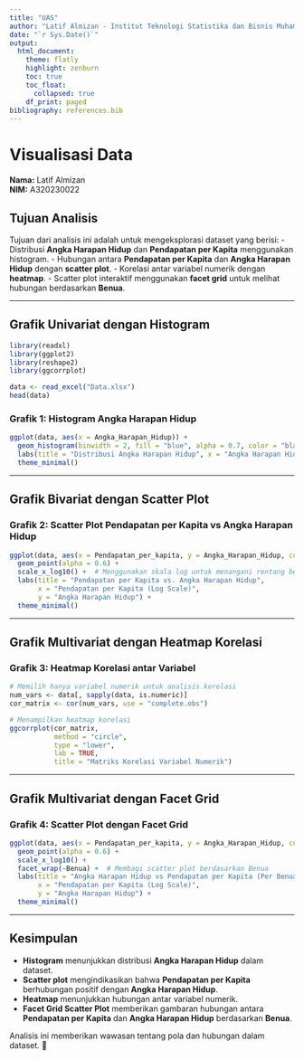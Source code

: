 ```yaml
---
title: "UAS"
author: "Latif Almizan - Institut Teknologi Statistika dan Bisnis Muhammadiyah"
date: "`r Sys.Date()`"
output: 
  html_document:
    theme: flatly
    highlight: zenburn
    toc: true
    toc_float:
      collapsed: true
    df_print: paged
bibliography: references.bib
---
```


# **Visualisasi Data**

**Nama:** Latif Almizan  
**NIM:** A320230022  

## **Tujuan Analisis**
Tujuan dari analisis ini adalah untuk mengeksplorasi dataset yang berisi:
- Distribusi **Angka Harapan Hidup** dan **Pendapatan per Kapita** menggunakan histogram.
- Hubungan antara **Pendapatan per Kapita** dan **Angka Harapan Hidup** dengan **scatter plot**.
- Korelasi antar variabel numerik dengan **heatmap**.
- Scatter plot interaktif menggunakan **facet grid** untuk melihat hubungan berdasarkan **Benua**.

---

## **Grafik Univariat dengan Histogram**
```r
library(readxl)
library(ggplot2)
library(reshape2)
library(ggcorrplot)
```

```r
data <- read_excel("Data.xlsx")
head(data)
```

### **Grafik 1: Histogram Angka Harapan Hidup**
```r
ggplot(data, aes(x = Angka_Harapan_Hidup)) +
  geom_histogram(binwidth = 2, fill = "blue", alpha = 0.7, color = "black") +
  labs(title = "Distribusi Angka Harapan Hidup", x = "Angka Harapan Hidup", y = "Frekuensi") +
  theme_minimal()
```

---

## **Grafik Bivariat dengan Scatter Plot**
### **Grafik 2: Scatter Plot Pendapatan per Kapita vs Angka Harapan Hidup**
```r
ggplot(data, aes(x = Pendapatan_per_kapita, y = Angka_Harapan_Hidup, color = Benua)) +
  geom_point(alpha = 0.6) +
  scale_x_log10() +  # Menggunakan skala log untuk menangani rentang besar
  labs(title = "Pendapatan per Kapita vs. Angka Harapan Hidup",
       x = "Pendapatan per Kapita (Log Scale)",
       y = "Angka Harapan Hidup") +
  theme_minimal()
```

---

## **Grafik Multivariat dengan Heatmap Korelasi**
### **Grafik 3: Heatmap Korelasi antar Variabel**
```r
# Memilih hanya variabel numerik untuk analisis korelasi
num_vars <- data[, sapply(data, is.numeric)]
cor_matrix <- cor(num_vars, use = "complete.obs")

# Menampilkan heatmap korelasi
ggcorrplot(cor_matrix, 
           method = "circle", 
           type = "lower", 
           lab = TRUE, 
           title = "Matriks Korelasi Variabel Numerik")
```

---

## **Grafik Multivariat dengan Facet Grid**
### **Grafik 4: Scatter Plot dengan Facet Grid**
```r
ggplot(data, aes(x = Pendapatan_per_kapita, y = Angka_Harapan_Hidup, color = Benua)) +
  geom_point(alpha = 0.6) +
  scale_x_log10() +
  facet_wrap(~Benua) +  # Membagi scatter plot berdasarkan Benua
  labs(title = "Angka Harapan Hidup vs Pendapatan per Kapita (Per Benua)",
       x = "Pendapatan per Kapita (Log Scale)",
       y = "Angka Harapan Hidup") +
  theme_minimal()
```

---

## **Kesimpulan**
- **Histogram** menunjukkan distribusi **Angka Harapan Hidup** dalam dataset.
- **Scatter plot** mengindikasikan bahwa **Pendapatan per Kapita** berhubungan positif dengan **Angka Harapan Hidup**.
- **Heatmap** menunjukkan hubungan antar variabel numerik.
- **Facet Grid Scatter Plot** memberikan gambaran hubungan antara **Pendapatan per Kapita** dan **Angka Harapan Hidup** berdasarkan **Benua**.

Analisis ini memberikan wawasan tentang pola dan hubungan dalam dataset. 🚀